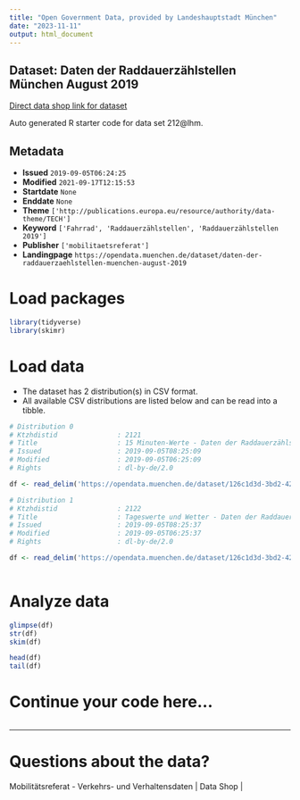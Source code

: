 ```yaml
---
title: "Open Government Data, provided by Landeshauptstadt München"
date: "2023-11-11"
output: html_document
---
```


## Dataset: Daten der Raddauerzählstellen München August 2019

[Direct data shop link for dataset](https://opendata.muenchen.de/dataset/daten-der-raddauerzaehlstellen-muenchen-august-2019)

Auto generated R starter code for data set 212@lhm.

## Metadata

- **Issued** `2019-09-05T06:24:25`
- **Modified** `2021-09-17T12:15:53`
- **Startdate** `None`
- **Enddate** `None`
- **Theme** `['http://publications.europa.eu/resource/authority/data-theme/TECH']`
- **Keyword** `['Fahrrad', 'Raddauerzählstellen', 'Raddauerzählstellen 2019']`
- **Publisher** `['mobilitaetsreferat']`
- **Landingpage** `https://opendata.muenchen.de/dataset/daten-der-raddauerzaehlstellen-muenchen-august-2019`


# Load packages

```r

library(tidyverse)
library(skimr)

```

# Load data

-   The dataset has 2 distribution(s) in CSV format.
-   All available CSV distributions are listed below and can be read into a tibble.

```r

# Distribution 0
# Ktzhdistid               : 2121
# Title                    : 15 Minuten-Werte - Daten der Raddauerzählstellen München August 2019
# Issued                   : 2019-09-05T08:25:09
# Modified                 : 2019-09-05T06:25:09
# Rights                   : dl-by-de/2.0

df <- read_delim('https://opendata.muenchen.de/dataset/126c1d3d-3bd2-4286-9d99-c2e36930979c/resource/8c548b17-ceaa-464b-bcac-11ad7ee5a3d0/download/rad20190815min.csv')

# Distribution 1
# Ktzhdistid               : 2122
# Title                    : Tageswerte und Wetter - Daten der Raddauerzählstellen München August 2019
# Issued                   : 2019-09-05T08:25:37
# Modified                 : 2019-09-05T06:25:37
# Rights                   : dl-by-de/2.0

df <- read_delim('https://opendata.muenchen.de/dataset/126c1d3d-3bd2-4286-9d99-c2e36930979c/resource/3d567619-28dd-443d-ae16-3ff92cf96aa8/download/rad201908tage.csv')



```

# Analyze data

```r

glimpse(df)
str(df)
skim(df)

head(df)
tail(df)

```

# Continue your code here...

```r

```

------------------------------------------------------------------------

# Questions about the data?

Mobilitätsreferat - Verkehrs- und Verhaltensdaten | Data Shop | 
